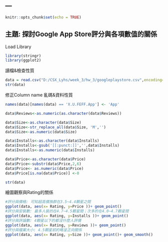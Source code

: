 ---
---

```r
knitr::opts_chunk$set(echo = TRUE)
```

## 主題: 探討Google App Store評分與各項數值的關係
Load Library
```r
library(stringr)
library(ggplot2)
```

讀檔&檢查性質
```r
data = read.csv("D:/CSX_Lyhs/week_3/hw_3/googleplaystore.csv",encoding='UTF-8')   
str(data)
```


修正Column name 亂碼&資料性質
```r
names(data)[names(data) == 'X.U.FEFF.App'] <- 'App'

data$Reviews<-as.numeric(as.character(data$Reviews))

data$Size<-as.character(data$Size)
data$Size<-str_replace_all(data$Size, 'M','')
data$Size<-as.numeric(data$Size)

data$Installs<-as.character(data$Installs)
data$Installs<-gsub('[[:punct:]]','',data$Installs)
data$Installs<-as.numeric(data$Installs)

data$Price<-as.character(data$Price)
data$Price<-substr(data$Price,2,6)
data$Price<- as.numeric(data$Price)
data$Price[is.na(data$Price)] <-0

str(data)
```

繪圖觀察與Rating的關係
```r
#評分與價格: 可知超高價族群在3.5~4.4顆星之間
ggplot(data, aes(x= Rating, y=Price ))+ geom_point()
#評分與安裝數: 最多人裝的在4.7~4.5顆星間；次多的在4.0~4.7顆星間
ggplot(data, aes(x= Rating, y=Installs ))+ geom_point()
#評分與評論數: 4顆星以下的都沒什麼人評價
ggplot(data, aes(x= Rating, y=Reviews ))+ geom_point()
#評分與檔案大小: 4.5顆星前約略呈正向關係
ggplot(data, aes(x= Rating, y=Size ))+ geom_point()+ geom_smooth()
```

